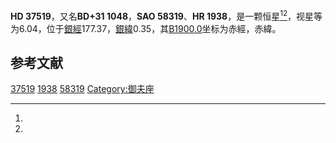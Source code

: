{{Starbox begin
| name = HD 37519
}}
{{Starbox observe
| epoch = [[J2000.0|J2000.0]]
| constell = {{星座名待查}}<ref name=SIMBAD>{{cite web
 | url=http://simbad.u-strasbg.fr/simbad/sim-id?Ident=HR+1938
 | title =Pulsating variable Star
 | publisher=Centre de Données astronomiques de Strasbourg
 | work=SIMBAD
 | accessdate=2012-07-13}}</ref><ref name=DATA>{{cite web
 | url=http://vizier.u-strasbg.fr/viz-bin/VizieR-5?-out.add=.&-source=5050&-corr=PK=HR&-out.max=9999&HR=1938
 | title=VizieR Detailed Page
 | accessdate=2012-07-13
 | archive-date=2016-03-04
 | archive-url=https://web.archive.org/web/20160304202114/http://vizier.u-strasbg.fr/viz-bin/VizieR-5?-out.add=.&-source=5050&-corr=PK=HR&-out.max=9999&HR=1938
 | dead-url=no
 }}</ref>
| 星官 = 
| ra = {{RA|5|40|35.9}}<ref name=SIMBAD /><ref name=DATA />
| dec = {{DEC|+31|21|29}}<ref name=SIMBAD /><ref name=DATA />
| appmag_v = 6.04<ref name=SIMBAD /><ref name=DATA />
}}
{{Starbox character
| class = B9.5III-IVp:<ref name=SIMBAD /><ref name=DATA />
| b-v = 0.04<ref name=SIMBAD /><ref name=DATA />
| u-b = -0.21<ref name=SIMBAD /><ref name=DATA />
| r-i = 0.05<ref name=SIMBAD /><ref name=DATA />
| variable = 
}}
{{Starbox astrometry
| radial_v = -0.21
| prop_mo_ra = -7
| parallax = 
| p_error = 
}}
{{Starbox catalog
| names =BD+31 1048，[[SAO星表|SAO]] 58319，[[HD星表|HD]] 37519，[[HR星表|HR]] 1938}}
{{Starbox reference |Simbad=HR+1938}}
{{Starbox end}}

'''HD 37519'''，又名'''BD+31 1048'''，'''SAO 58319'''、'''HR 1938'''，是一颗恒星<ref name=SIMBAD /><ref name=DATA />，视星等为6.04，位于[[銀道座標系|銀經]]177.37，[[銀道座標系|銀緯]]0.35，其[[B1900.0|B1900.0]]坐标为赤經{{RA|5|34|7.6}}，赤緯{{DEC|+31|0.35|13}}。

== 参考文献 ==
{{reflist}}

{{star-stub}}

[[Category:HD和HDE天體|37519]]
[[Category:HR天體|1938]]
[[Category:SAO天體|58319]]
[[Category:御夫座|Category:御夫座]]